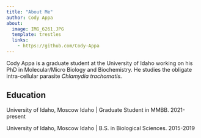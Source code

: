 ```yaml
---
title: "About Me"
author: Cody Appa
about:
  image: IMG_6261.JPG
  template: trestles
  links: 
    - https://github.com/Cody-Appa
---
```


Cody Appa is a graduate student at the University of Idaho working on his PhD in Molecular/Micro Biology and Biochemistry. He studies the obligate intra-cellular parasite *Chlamydia trachomatis*.

## Education

University of Idaho, Moscow Idaho |
Graduate Student in MMBB. 2021-present

University of Idaho, Moscow Idaho |
B.S. in Biological Sciences. 2015-2019
